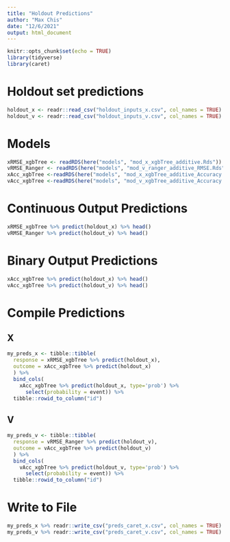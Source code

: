 ```yaml
---
title: "Holdout Predictions"
author: "Max Chis"
date: "12/6/2021"
output: html_document
---
```


```r
knitr::opts_chunk$set(echo = TRUE)
library(tidyverse)
library(caret)
```

# Holdout set predictions
```r
holdout_x <- readr::read_csv("holdout_inputs_x.csv", col_names = TRUE)
holdout_v <- readr::read_csv("holdout_inputs_v.csv", col_names = TRUE)
```

# Models
```r
xRMSE_xgbTree <- readRDS(here("models", "mod_x_xgbTree_additive.Rds"))
vRMSE_Ranger <- readRDS(here("models", "mod_v_ranger_additive_RMSE.Rds"))
xAcc_xgbTree <-readRDS(here("models", "mod_x_xgbTree_additive_Accuracy.Rds"))
vAcc_xgbTree <-readRDS(here("models", "mod_v_xgbTree_additive_Accuracy.Rds"))
```

# Continuous Output Predictions
```r
xRMSE_xgbTree %>% predict(holdout_x) %>% head()
vRMSE_Ranger %>% predict(holdout_v) %>% head()
```

# Binary Output Predictions
```r
xAcc_xgbTree %>% predict(holdout_x) %>% head()
vAcc_xgbTree %>% predict(holdout_v) %>% head()
```

# Compile Predictions
## X
```r
my_preds_x <- tibble::tibble(
  response = xRMSE_xgbTree %>% predict(holdout_x),
  outcome = xAcc_xgbTree %>% predict(holdout_x)
  ) %>% 
  bind_cols(
    xAcc_xgbTree %>% predict(holdout_x, type='prob') %>% 
      select(probability = event)) %>% 
  tibble::rowid_to_column("id")
```
## V
```r
my_preds_v <- tibble::tibble(
  response = vRMSE_Ranger %>% predict(holdout_v),
  outcome = vAcc_xgbTree %>% predict(holdout_v)
  ) %>% 
  bind_cols(
    vAcc_xgbTree %>% predict(holdout_v, type='prob') %>% 
      select(probability = event)) %>% 
  tibble::rowid_to_column("id")
```

# Write to File
```r
my_preds_x %>% readr::write_csv("preds_caret_x.csv", col_names = TRUE)
my_preds_v %>% readr::write_csv("preds_caret_v.csv", col_names = TRUE)
```

